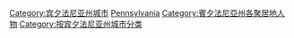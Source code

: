 
[[Category:宾夕法尼亚州城市|Category:宾夕法尼亚州城市]]
[[Category:美国各州各城市人物|Pennsylvania]]
[[Category:賓夕法尼亞州各聚居地人物|Category:賓夕法尼亞州各聚居地人物]]
[[Category:按宾夕法尼亚州城市分类|Category:按宾夕法尼亚州城市分类]]